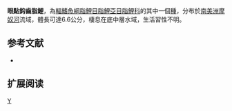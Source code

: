 {{Speciesbox 
| genus = Creagrutus
| species = occidaneus
| status = NE
| status_system = IUCN3.1
| authority =  [[Vari|Vari]] & [[Harold|Harold]], 2001
| synonyms = 
}}
'''眼點鈎齒脂鯉'''，為[[輻鰭魚綱|輻鰭魚綱]][[脂鯉目|脂鯉目]][[脂鯉亞目|脂鯉亞目]][[脂鯉科|脂鯉科]]的其中一個[[種|種]]，分布於[[南美洲|南美洲]][[摩奴河|摩奴河]]流域，體長可達6.6公分，棲息在底中層水域，生活習性不明。

==参考文献==
{{refbegin}}
*{{FishBase_species|genus=Creagrutus|species=occidaneus|year=2014|month=1}}
{{refend}}

== 扩展阅读 ==
{{refbegin}}
{{wikispecies-inline|Creagrutus occidaneus|眼點鈎齒脂鯉}}
{{refend}}
{{Taxonbar|from=Q537456}}

[[Category:鈎齒脂鯉屬|Y]]


{{魚類小作品}}